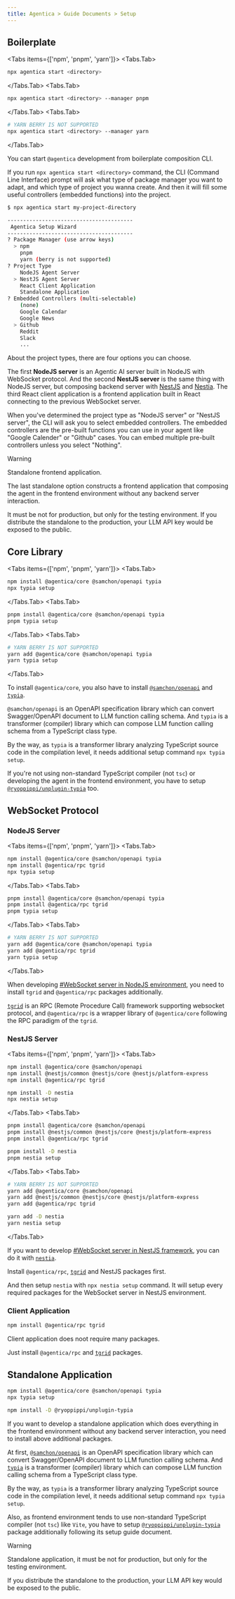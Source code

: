 ```yaml
---
title: Agentica > Guide Documents > Setup
---
```


## Boilerplate
<Tabs items={['npm', 'pnpm', 'yarn']}>
  <Tabs.Tab>
```bash filename="Terminal" copy
npx agentica start <directory> 
```
  </Tabs.Tab>
  <Tabs.Tab>
```bash filename="Terminal" copy
npx agentica start <directory> --manager pnpm
```
  </Tabs.Tab>
  <Tabs.Tab>
```bash filename="Terminal" copy
# YARN BERRY IS NOT SUPPORTED
npx agentica start <directory> --manager yarn
```
  </Tabs.Tab>
</Tabs>

You can start `@agentica` development from boilerplate composition CLI.

If you run `npx agentica start <directory>` command, the CLI (Command Line Interface) prompt will ask what type of package manager you want to adapt, and which type of project you wanna create. And then it will fill some useful controllers (embedded functions) into the project.

```bash filename="Terminal"
$ npx agentica start my-project-directory

----------------------------------------
 Agentica Setup Wizard
----------------------------------------
? Package Manager (use arrow keys)
  > npm
    pnpm
    yarn (berry is not supported)
? Project Type
    NodeJS Agent Server
  > NestJS Agent Server
    React Client Application
    Standalone Application
? Embedded Controllers (multi-selectable)
    (none)
    Google Calendar
    Google News
  > Github
    Reddit
    Slack
    ...
```

About the project types, there are four options you can choose. 

The first **NodeJS server** is an Agentic AI server built in NodeJS with WebSocket protocol. And the second **NestJS server** is the same thing with NodeJS server, but composing backend server with [NestJS](https://nestjs.com) and [Nestia](https://nestia.io). The third React client application is a frontend application built in React connecting to the previous WebSocket server.

When you've determined the project type as "NodeJS server" or "NestJS server", the CLI will ask you to select embedded controllers. The embedded controllers are the pre-built functions you can use in your agent like "Google Calender" or "Github" cases. You can embed multiple pre-built controllers unless you select "Nothing".

> [!WARNING]
>
> Standalone frontend application.
>
> The last standalone option constructs a frontend application that composing the agent in the frontend environment without any backend server interaction. 
>
> It must be not for production, but only for the testing environment. If you distribute the standalone to the production, your LLM API key would be exposed to the public.




## Core Library
<Tabs items={['npm', 'pnpm', 'yarn']}>
  <Tabs.Tab>
```bash filename="Terminal" copy
npm install @agentica/core @samchon/openapi typia
npx typia setup
```
  </Tabs.Tab>
  <Tabs.Tab>
```bash filename="Terminal" copy
pnpm install @agentica/core @samchon/openapi typia
pnpm typia setup
```
  </Tabs.Tab>
  <Tabs.Tab>
```bash filename="Terminal" copy
# YARN BERRY IS NOT SUPPORTED
yarn add @agentica/core @samchon/openapi typia
yarn typia setup
```
  </Tabs.Tab>
</Tabs>

To install `@agentica/core`, you also have to install [`@samchon/openapi`](https://github.com/samchon/openapi) and [`typia`](https://github.com/samchon/typia).

`@samchon/openapi` is an OpenAPI specification library which can convert Swagger/OpenAPI document to LLM function calling schema. And `typia` is a transformer (compiler) library which can compose LLM function calling schema from a TypeScript class type.

By the way, as `typia` is a transformer library analyzing TypeScript source code in the compilation level, it needs additional setup command `npx typia setup`. 

If you're not using non-standard TypeScript compiler (not `tsc`) or developing the agent in the frontend environment, you have to setup [`@ryoppippi/unplugin-typia`](https://typia.io/docs/setup/#unplugin-typia) too.




## WebSocket Protocol
### NodeJS Server
<Tabs items={['npm', 'pnpm', 'yarn']}>
  <Tabs.Tab>
```bash filename="Terminal" copy
npm install @agentica/core @samchon/openapi typia
npm install @agentica/rpc tgrid
npx typia setup
```
  </Tabs.Tab>
  <Tabs.Tab>
```bash filename="Terminal" copy
pnpm install @agentica/core @samchon/openapi typia
pnpm install @agentica/rpc tgrid
pnpm typia setup
```
  </Tabs.Tab>
  <Tabs.Tab>
```bash filename="Terminal" copy
# YARN BERRY IS NOT SUPPORTED
yarn add @agentica/core @samchon/openapi typia
yarn add @agentica/rpc tgrid
yarn typia setup
```
  </Tabs.Tab>
</Tabs>

When developing [#WebSocket server in NodeJS environment](/docs/websocket/nodejs), you need to install `tgrid` and `@agentica/rpc` packages additionally.

[`tgrid`](https://tgrid.com) is an RPC (Remote Procedure Call) framework supporting websocket protocol, and `@agentica/rpc` is a wrapper library of `@agentica/core` following the RPC paradigm of the `tgrid`.

### NestJS Server
<Tabs items={['npm', 'pnpm', 'yarn']}>
  <Tabs.Tab>
```bash filename="Terminal" copy
npm install @agentica/core @samchon/openapi
npm install @nestjs/common @nestjs/core @nestjs/platform-express
npm install @agentica/rpc tgrid

npm install -D nestia
npx nestia setup
```
  </Tabs.Tab>
  <Tabs.Tab>
```bash filename="Terminal" copy
pnpm install @agentica/core @samchon/openapi
pnpm install @nestjs/common @nestjs/core @nestjs/platform-express
pnpm install @agentica/rpc tgrid

pnpm install -D nestia
pnpm nestia setup
```
  </Tabs.Tab>
  <Tabs.Tab>
```bash filename="Terminal" copy
# YARN BERRY IS NOT SUPPORTED
yarn add @agentica/core @samchon/openapi
yarn add @nestjs/common @nestjs/core @nestjs/platform-express
yarn add @agentica/rpc tgrid

yarn add -D nestia
yarn nestia setup
```
  </Tabs.Tab>
</Tabs>

If you want to develop [#WebSocket server in NestJS framework](/docs/websocket/nestjs), you can do it with [`nestia`](https://nestia.io).

Install `@agentica/rpc`, [`tgrid`](https://tgrid.com) and NestJS packages first.

And then setup `nestia` with `npx nestia setup` command. It will setup every required packages for the WebSocket server in NestJS environment.

### Client Application
```bash filename="Terminal" copy
npm install @agentica/rpc tgrid
```

Client application does noot require many packages.

Just install `@agentica/rpc` and [`tgrid`](https://tgrid.com) packages.




## Standalone Application
```bash filename="Terminal" copy
npm install @agentica/core @samchon/openapi typia
npx typia setup

npm install -D @ryoppippi/unplugin-typia
```

If you want to develop a standalone application which does everything in the frontend environment without any backend server interaction, you need to install above additional packages.

At first, [`@samchon/openapi`](https://github.com/samchon/openapi) is an OpenAPI specification library which can convert Swagger/OpenAPI document to LLM function calling schema. And [`typia`](https://typia.io) is a transformer (compiler) library which can compose LLM function calling schema from a TypeScript class type.

By the way, as `typia` is a transformer library analyzing TypeScript source code in the compilation level, it needs additional setup command `npx typia setup`.

Also, as frontend environment tends to use non-standard TypeScript compiler (not `tsc`) like `Vite`, you have to setup [`@ryoppippi/unplugin-typia`](https://typia.io/docs/setup/#unplugin-typia) package additionally following its setup guide document.

> [!WARNING]
>
> Standalone application, it must be not for production, but only for the testing environment. 
>
> If you distribute the standalone to the production, your LLM API key would be exposed to the public.